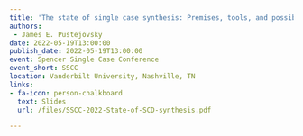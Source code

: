 ```yaml
---
title: 'The state of single case synthesis: Premises, tools, and possibilities'
authors: 
 - James E. Pustejovsky
date: 2022-05-19T13:00:00
publish_date: 2022-05-19T13:00:00
event: Spencer Single Case Conference
event_short: SSCC
location: Vanderbilt University, Nashville, TN
links:
- fa-icon: person-chalkboard
  text: Slides
  url: /files/SSCC-2022-State-of-SCD-synthesis.pdf

---
```




